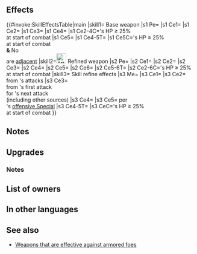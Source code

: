 {{Weapon Infobox
|tagid=SID_神槌ミョルニル
|intID=2818
|image=wep_ax103
|exclusive=1
|weaponType=Axe
|cost=400
|might=16
|range=1
|cooldown=-1
|effectiveness=Armored
|effect=Accelerates Special trigger (cooldown count-1).<br>Effective against armored foes. At start of combat, if unit's HP ≥ 25%, grants Atk+6 to unit during combat, inflicts Atk-6 on foe during combat, unit makes a guaranteed follow-up attack, and also, if unit is not adjacent to an ally, neutralizes foe's bonuses (from skills like Fortify, Rally, etc.) during combat.
|statModifiers=0,16,0,0,0
|required=Silver Axe
|refinePaths=default
|refineSP=400
|refineMedals=500
|refineDews=200
|upgradedEffect=Accelerates Special trigger (cooldown count-1).<br>Effective against armored foes.<br><br>At start of combat, if unit's HP ≥ 25%, grants Atk+6 to unit, inflicts Atk-6 on foe, unit makes a guaranteed follow-up attack, deals damage = 15% of unit's Atk (excluding area-of-effect Specials), and neutralizes foe's bonuses (from skills like Fortify, Rally, etc.) during combat.
|refineStatsSkill1=3,0,0,0,0
|effectSkill1=Enables【Canto (２)】.<br><br>At start of combat, if unit's HP ≥ 25%, grants Atk+6 to unit, inflicts Atk-6 on foe, and reduces damage from foe's attacks by 15% of unit's Atk during combat (excluding area-of-effect Specials), and unit's next attack deals damage = total damage reduced from foe's first attack (by any source, including other skills; resets at end of combat), and also, when Special triggers, neutralizes foe's "reduces damage by X%" effects from foe's non-Special skills (excluding area-of-effect Specials).<br><br>【Canto (２)】<br>After an attack, Assist skill, or structure destruction, unit can move ２ space(s).<br><br>(Unit moves according to movement type. Once per turn. Cannot attack or assist. Only highest value applied. Does not stack. After moving, if a skill that grants another action would be triggered (like with Galeforce), Canto will trigger after the granted action. Unit's base movement has no effect on movement granted. Cannot warp (using skills like Wings of Mercy) a distance greater than unit would be able to move with normal Canto movement.)
|properties=random_owner
}}
==Effects==
{{#invoke:SkillEffectsTable|main
|skill1={{SCi|weapon}} Base weapon
|s1 Pe={{Eft|Accelerates Special}}
|s1 Ce1={{Eft|Effectiveness|{{Mt|Armored}}}}
|s1 Ce2={{Eft|Temporary buffs|Atk|6}}
|s1 Ce3={{Eft|Guaranteed Follow-Ups}}
|s1 Ce4={{Eft|Temporary debuffs|Atk|6}}
|s1 Ce2-4C={{Tgt|Unit}}'s HP ≥ 25%<br>at start of combat
|s1 Ce5={{Eft|Neutralize Bonuses}}
|s1 Ce4-5T={{Tgt|Foe}}
|s1 Ce5C={{Tgt|Unit}}'s HP ≥ 25%<br>at start of combat<br>'''&''' No {{Tgt|Allies}}<br>are [[adjacent]]
|skill2=[[File:Attack Plus W.png|x26px|class=inline-icon]] Refined weapon
|s2 Pe={{Eft|Accelerates Special}}
|s2 Ce1={{Eft|Effectiveness|{{Mt|Armored}}}}
|s2 Ce2={{Eft|Temporary buffs|Atk|6}}
|s2 Ce3={{Eft|Guaranteed Follow-Ups}}
|s2 Ce4={{Eft|Damage Boost|15% of {{Tgt|Unit}}'s Atk}}
|s2 Ce5={{Eft|Temporary debuffs|Atk|6}}
|s2 Ce6={{Eft|Neutralize Bonuses}}
|s2 Ce5-6T={{Tgt|Foe}}
|s2 Ce2-6C={{Tgt|Unit}}'s HP ≥ 25%<br>at start of combat
|skill3={{Si|War-God Mjölnir|refine=Skill1}} Skill refine effects
|s3 Me={{Eft|Canto|2}}
|s3 Ce1={{Eft|Temporary buffs|Atk|6}}
|s3 Ce2={{Eft|Damage Reduction|15% of {{Tgt|Unit}}'s Atk}}<br>from {{Tgt|Foe}}'s attacks
|s3 Ce3={{Eft|Damage Boost|total damage reduced}}<br>from {{Tgt|Foe}}'s first attack<br>for {{Tgt|Unit}}'s next attack<br>(including other sources)
|s3 Ce4={{Eft|Temporary debuffs|Atk|6}}
|s3 Ce5={{Eft|Neutralize Damage Reduction}} per<br>{{Tgt|Unit}}'s [[offensive Special]]
|s3 Ce4-5T={{Tgt|Foe}}
|s3 CeC={{Tgt|Unit}}'s HP ≥ 25%<br>at start of combat
}}

==Notes==
{{Effective damage bonus|armored}}
{{Temporary buffs}}
{{Temporary debuffs}}
{{Guaranteed follow-up interaction}}
{{Bonus neutralization}}
==Upgrades==
{{Weapon Upgrade List}}
===Notes===
{{AtkDamageBoost|name=Refined War-God Mjölnir}}
{{Canto|2|name={{St|War-God Mjölnir|refine=Skill1}}}}
{{DamageBoostFromDamageReduction|name={{St|War-God Mjölnir|refine=Skill1}}|flat=1}}

==List of owners==
{{Skill Hero List}}
==In other languages==
{{OtherLanguages
|japanese=神槌ミョルニル
|german=Göttlicher Mjölnir
|spanishEU=Mjölnir bélico
|spanishLA=Mjölnir bélico
|french=Mjölnir divin
|italian=Mjölnir divino
|chineseTW=神錘妙爾尼爾
|portuguese=Mjölnir bélico
}}
==See also==
{{See also skills|cond=(Description LIKE '%reduces damage from foe_s attacks by %\% of unit_s Atk%' AND Description NOT LIKE '%reduces damage%next attack%of unit_s Atk%' OR Description LIKE '%reduces damage%next attack%total damage%' OR WikiName LIKE '%Mjölnir%') AND (Exclusive='1' AND Name NOT LIKE '%+' AND Properties HOLDS NOT 'arcane')}}
* [[Weapons that are effective against armored foes]]
{{Weapons Navbox}}
